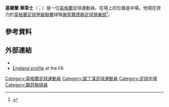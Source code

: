 '''基爾蘭·華萊士'''（{{lang-en|Kieran Wallace}}；{{bd|1995年|1月26日}}）是一位[[英格蘭|英格蘭]]足球運動員。在場上的位置是中場。他現在效力於[[英格蘭足球甲級聯賽|英格蘭足球甲級聯賽]]球隊[[謝菲爾德聯足球俱樂部|謝菲爾德聯足球俱樂部]]<ref>{{cite news|title=Kieran Wallace signs|url=http://www.sufc.co.uk/news/article/sheffield-united-kieran-wallace-2109269.aspx|accessdate=13 December 2014|publisher=Sheffield United F.C. Official Website|date=28 November 2014|archive-date=2016-03-04|archive-url=https://web.archive.org/web/20160304041843/http://www.sufc.co.uk/news/article/sheffield-united-kieran-wallace-2109269.aspx|dead-url=no}}</ref>。
==參考資料==
{{Reflist}}

==外部連結==
*{{soccerbase|74354}}
*[http://www.thefa.com/england/all-teams/players/w/kieran-wallace England profile] {{Wayback|url=http://www.thefa.com/england/all-teams/players/w/kieran-wallace |date=20131227082142 }} at the FA

{{DEFAULTSORT:Wallace, Kieran}}
[[Category:英格蘭足球運動員|Category:英格蘭足球運動員]]
[[Category:諾丁漢足球運動員|Category:諾丁漢足球運動員]]
[[Category:足球中場|Category:足球中場]]
[[Category:錫菲聯球員|Category:錫菲聯球員]]
{{Sport-bio-stub}}